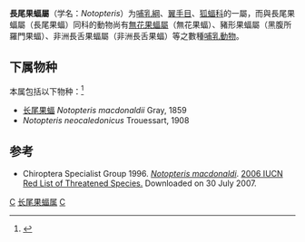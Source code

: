 {{Speciesbox
| name = 長尾果蝠
| taxon = Notopteris macdonaldi
| status = VU
| binomial_authority = Gray, 1859
| image = N142 w1150 (7630007128).jpg
| image_caption = 長尾果蝠
| synonyms = ''Notopterus'' <small>Gerrard, 1862</small>
}}

'''長尾果蝠屬'''（学名：''Notopteris''）为[[哺乳綱|哺乳綱]]、[[翼手目|翼手目]]、[[狐蝠科|狐蝠科]]的一屬，而與長尾果蝠屬（長尾果蝠）同科的動物尚有[[無花果蝠屬|無花果蝠屬]]（無花果蝠）、豬形果蝠屬（黑腹所羅門果蝠）、非洲長舌果蝠屬（非洲長舌果蝠）等之數種[[哺乳動物|哺乳動物]]。

==下属物种==
本属包括以下物种：<ref>{{cite web |title=Notopteris Gray, 1859 |url=https://www.gbif.org/species/2432984 |website=GBIF}}</ref>
* [[长尾果蝠|长尾果蝠]] ''Notopteris macdonaldii'' Gray, 1859
* ''Notopteris neocaledonicus'' Trouessart, 1908

==参考==
{{reflist}}
* Chiroptera Specialist Group 1996. [http://www.iucnredlist.org/search/details.php/14876/all ''Notopteris macdonaldi'']. [http://www.iucnredlist.org 2006 IUCN Red List of Threatened Species.] {{Wayback|url=http://www.iucnredlist.org/ |date=20180124171625 }} Downloaded on 30 July 2007.

{{taxonbar}}

[[Category:狐蝠科|C]]
[[Category:长尾果蝠属|]]
[[Category:1859年描述的分类群|C]]